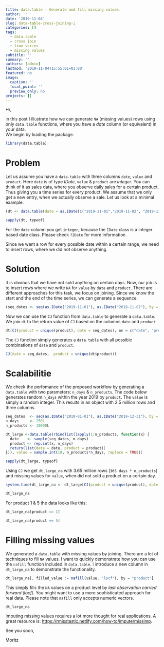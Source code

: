 ```yaml
---
title: data.table - Generate and fill missing values.
author: ''
date: '2019-11-04'
slug: data-table-cross-joining-i
categories: []
tags:
  - data.table
  - cross join
  - time series
  - missing values
subtitle: ''
summary: ''
authors: [admin]
lastmod: '2019-11-04T15:55:01+01:00'
featured: no
image:
  caption: ''
  focal_point: ''
  preview_only: no
projects: []
---
```


Hi,

in this post I illustrate how we can generate `NA` (missing values) rows using only `data.table` functions, where you have a *date* column (or equivalent) in your data.  
We begin by loading the package.

```r
library(data.table)
```

# Problem 

Let us assume you have a `data.table` with three columns `date`, `value` and `product`. Here `date` is of type *IDate*, `value` & `product` are *integer*. You can think of it as sales data, where you observe daily sales for a certain product. Thus giving you a time series for every product. We assume that we only get a new entry, when we actually observe a sale. Let us look at a minimal example.

```r
(dt <- data.table(date = as.IDate(c("2019-11-01","2019-11-02", "2019-11-04", "2019-11-07")), value = c(3L,4L,1L,8L), product = c(1L,2L,1L,1L)))
```

```r
sapply(dt, typeof)
```

For the `date` column you get `integer`, because the `IDate` class is a integer based date class. Please check `?IDate` for more information.

Since we want a row for every possible date within a certain range, we need to insert rows, where we did not observe anything.

# Solution

It is obvious that we have not sold anything on certain days. Now, our job is to insert rows where we write `NA` for `value` by `date` and `product`. There are different approaches for this task, we focus on joining. Since we know the start and the end of the time series, we can generate a sequence.

```r
(seq_dates <- seq(as.IDate("2019-11-01"), as.IDate("2019-11-07"), by = "days"))
```

Now we can use the `CJ` function from `data.table` to generate a `data.table`. We join `dt` to the return value of `CJ` based on the columns `date` and `product`

```r
dt[CJ(product = unique(product), date = seq_dates), on = c("date", "product")]
```

The `CJ` function simply generates a `data.table` with all possible combinations of `date` and `product`.

```r
CJ(date = seq_dates,  product = unique(dt$product))
```


# Scalabilitie

We check the perfomance of the proposed workflow by generating a `data.table` with two parameters: `n_days` & `n_products`. The code below generates random `n_days` within the year 2019 by `product`. The `value` is simply a random integer. This results in an object with 2.5 million rows and three columns.


```r
seq_dates  <- seq(as.IDate("2019-01-01"), as.IDate("2019-12-31"), by = "days")
n_days     <- 250L
n_products <- 10000L

dt_large <-data.table(rbindlist(lapply(1:n_products, function(x) {
  date    <- sample(seq_dates, n_days)
  product <- rep.int(x, n_days)
  return(list(date = date, product = product))
})), value = sample.int(10, n_products*n_days, replace = TRUE))
```

```r
sapply(dt_large, typeof)
```


Using `CJ` we get `dt_large_na` with 3.65 million rows (`365 days * n_products`) and missing values for `value`, when did not sold a product on a certain day.

```r
system.time(dt_large_na <- dt_large[CJ(product = unique(product), date = seq_dates), on = c("date", "product")])
```

```r
dt_large_na
```

For product 1 & 5 the data looks like this:

```r
dt_large_na[product == 1]
```


```r
dt_large_na[product == 5]
```

# Filling missing values

We generated a `data.table` with missing values by joining. There are a lot of techniques to fill `NA` values. I want to quickly demonstrate how you can use the `nafill` function included in `data.table`. I introduce a new column in `dt_large_na` to demonstrate the functionality.

```r
dt_large_na[, filled_value := nafill(value, "locf"), by = "product"]
```

This simply fills the `NA` values on a product level by *last observation carried forward (locf)*. You might want to use a more sophisticated approach for real data. Please note that `nafill` only accepts numeric vectors.

```r
dt_large_na
```

Imputing missing values requires a lot more thought for real applications. A great resource is: <https://rmisstastic.netlify.com/how-to/impute/missimp>. 

See you soon,

Moritz
